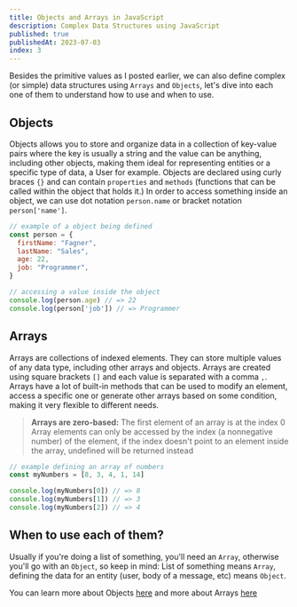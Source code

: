```yaml
---
title: Objects and Arrays in JavaScript
description: Complex Data Structures using JavaScript
published: true
publishedAt: 2023-07-03
index: 3
---
```


Besides the primitive values as I posted earlier, we can also define complex (or simple) data structures using `Arrays` and `Objects`, let's dive into each one of them to understand how to use and when to use.

## Objects
Objects allows you to store and organize data in a collection of key-value pairs where the key is usually a string and the value can be anything, including other objects, making them ideal for representing entities or a specific type of data, a User for example. Objects are declared using curly braces `{}` and can contain `properties` and `methods` (functions that can be called within the object that holds it.) In order to access something inside an object, we can use dot notation `person.name` or bracket notation `person['name']`.

```js
// example of a object being defined
const person = {
  firstName: "Fagner",
  lastName: "Sales",
  age: 22,
  job: "Programmer",
}

// accessing a value inside the object
console.log(person.age) // => 22
console.log(person['job']) // => Programmer
```

## Arrays
Arrays are collections of indexed elements. They can store multiple values of any data type, including other arrays and objects. Arrays are created using square brackets `[]` and each value is separated with a comma `,`. Arrays have a lot of built-in methods that can be used to modify an element, access a specific one or generate other arrays based on some condition, making it very flexible to different needs.

> **Arrays are zero-based:** The first element of an array is at the index 0
> Array elements can only be accessed by the index (a nonnegative number) of the element, if the index doesn't point to an element inside the array, undefined will be returned instead

```js
// example defining an array of numbers
const myNumbers = [8, 3, 4, 1, 14]

console.log(myNumbers[0]) // => 8
console.log(myNumbers[1]) // => 3
console.log(myNumbers[2]) // => 4
```

## When to use each of them?
Usually if you're doing a list of something, you'll need an `Array`, otherwise you'll go with an `Object`, so keep in mind: List of something means `Array`, defining the data for an entity (user, body of a message, etc) means `Object`.

You can learn more about Objects [here](https://developer.mozilla.org/en-US/docs/Web/JavaScript/Reference/Global_Objects/Object) and more about Arrays [here](https://developer.mozilla.org/en-US/docs/Web/JavaScript/Reference/Global_Objects/Array)